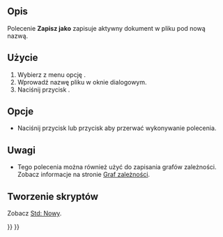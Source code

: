 <languages/>

{{Docnav/pl
|[[Std_Save/pl|Zapisz]]
|[[Std_SaveCopy/pl|Zapisz jako kopię]]
|[[Std_File_Menu/pl|Menu Plik]]
|IconL=Std_Save.svg
|IconR=Std_SaveCopy.svg
|IconC=Freecad.svg
}}

{{GuiCommand
|Name=Std SaveAs
|Name/pl=Std: Zapisz jako
|MenuLocation=Plik → Zapisz jako ...
|Workbenches=wszystkie
|SeeAlso=[[Std_SaveCopy/pl|Zapisz jako kopię]], [[Std_Save/pl|Zapisz]]
}}

<span id="Description"></span>
==Opis==

Polecenie '''Zapisz jako''' zapisuje aktywny dokument w pliku pod nową nazwą.

<span id="Usage"></span>
==Użycie==

# Wybierz z menu opcję {{MenuCommand|Plik → [[Image:Std_SaveAs.svg|16px]] Zapisz jako ...}}.
# Wprowadź nazwę pliku w oknie dialogowym.
# Naciśnij przycisk {{Button|Zapisz}}.

<span id="Options"></span>
==Opcje==

* Naciśnij przycisk {{KEY|Esc}} lub przycisk {{Button|Anuluj}} aby przerwać wykonywanie polecenia.

<span id="Notes"></span>
==Uwagi==

* Tego polecenia można również użyć do zapisania grafów zależności. Zobacz informacje na stronie [[Std_DependencyGraph/pl|Graf zależności]].

<span id="Scripting"></span>
==Tworzenie skryptów==

Zobacz [[Std_New/pl#Tworzenie_skryptów|Std: Nowy]].


{{Docnav/pl
|[[Std_Save/pl|Zapisz]]
|[[Std_SaveCopy/pl|Zapisz jako kopię]]
|[[Std_File_Menu/pl|Menu Plik]]
|IconL=Std_Save.svg
|IconR=Std_SaveCopy.svg
|IconC=Freecad.svg
}}

{{Std Base navi{{#translation:}}}}
{{Userdocnavi{{#translation:}}}}